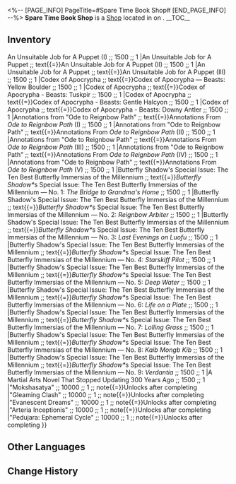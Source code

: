<%-- [PAGE_INFO]
PageTitle=#Spare Time Book Shop#
[END_PAGE_INFO] --%>
{{Stub}}
{{Location Infobox
|title    = {{Icon/White|Icon Shop Materials.png}} Spare Time Book Shop
|image    = Shop Spare Time Book Shop.png
|type     = Shop
|world    = <!--to be added-->
|region   = 
|area     = <!--to be added-->
|subarea  = 
}}
{{Description|This is the Luofu's best bookshop. It has a large selection of books, and its young owner is also very lovely.}}
'''Spare Time Book Shop''' is a [[Shop]] located in <!--area--> on <!--world-->.
<!--
It is operated by [[<shopkeeper>]].
-->
__TOC__

==Inventory==
{{Shop|shop=Spare Time Book Shop|currency=Credit|note=1|total=1
|An Unsuitable Job for A Puppet ;; text{{=}}An Unsuitable Job for A Puppet (I) ;; 1500 ;; 1
|An Unsuitable Job for A Puppet ;; text{{=}}An Unsuitable Job for A Puppet (II) ;; 1500 ;; 1
|An Unsuitable Job for A Puppet ;; text{{=}}An Unsuitable Job for A Puppet (III) ;; 1500 ;; 1
|Codex of Apocrypha ;; text{{=}}Codex of Apocrypha &mdash; Beasts: Yellow Boulder ;; 1500 ;; 1
|Codex of Apocrypha ;; text{{=}}Codex of Apocrypha - Beasts: Tuskpir ;; 1500 ;; 1
|Codex of Apocrypha ;; text{{=}}Codex of Apocrypha - Beasts: Gentle Halcyon ;; 1500 ;; 1
|Codex of Apocrypha ;; text{{=}}Codex of Apocrypha - Beasts: Downy Antler ;; 1500 ;; 1
|Annotations from "Ode to Reignbow Path" ;; text{{=}}Annotations From ''Ode to Reignbow Path'' (I) ;; 1500 ;; 1
|Annotations from "Ode to Reignbow Path" ;; text{{=}}Annotations From ''Ode to Reignbow Path'' (II) ;; 1500 ;; 1
|Annotations from "Ode to Reignbow Path" ;; text{{=}}Annotations From ''Ode to Reignbow Path'' (III) ;; 1500 ;; 1
|Annotations from "Ode to Reignbow Path" ;; text{{=}}Annotations From ''Ode to Reignbow Path'' (IV) ;; 1500 ;; 1
|Annotations from "Ode to Reignbow Path" ;; text{{=}}Annotations From ''Ode to Reignbow Path'' (V) ;; 1500 ;; 1
|Butterfly Shadow's Special Issue: The Ten Best Butterfly Immersias of the Millennium ;; text{{=}}''Butterfly Shadow&ast;''s Special Issue: The Ten Best Butterfly Immersias of the Millennium &mdash; No. 1: ''The Bridge to Grandma's Home'' ;; 1500 ;; 1
|Butterfly Shadow's Special Issue: The Ten Best Butterfly Immersias of the Millennium ;; text{{=}}''Butterfly Shadow&ast;''s Special Issue: The Ten Best Butterfly Immersias of the Millennium &mdash; No. 2: ''Reignbow Arbiter'' ;; 1500 ;; 1
|Butterfly Shadow's Special Issue: The Ten Best Butterfly Immersias of the Millennium ;; text{{=}}''Butterfly Shadow&ast;''s Special Issue: The Ten Best Butterfly Immersias of the Millennium &mdash; No. 3: ''Last Evenings on Luofu'' ;; 1500 ;; 1
|Butterfly Shadow's Special Issue: The Ten Best Butterfly Immersias of the Millennium ;; text{{=}}''Butterfly Shadow&ast;''s Special Issue: The Ten Best Butterfly Immersias of the Millennium &mdash; No. 4: ''Starskiff Pilot'' ;; 1500 ;; 1
|Butterfly Shadow's Special Issue: The Ten Best Butterfly Immersias of the Millennium ;; text{{=}}''Butterfly Shadow&ast;''s Special Issue: The Ten Best Butterfly Immersias of the Millennium &mdash; No. 5: ''Deep Water'' ;; 1500 ;; 1
|Butterfly Shadow's Special Issue: The Ten Best Butterfly Immersias of the Millennium ;; text{{=}}''Butterfly Shadow&ast;''s Special Issue: The Ten Best Butterfly Immersias of the Millennium &mdash; No. 6: ''Life on a Plate'' ;; 1500 ;; 1
|Butterfly Shadow's Special Issue: The Ten Best Butterfly Immersias of the Millennium ;; text{{=}}''Butterfly Shadow&ast;''s Special Issue: The Ten Best Butterfly Immersias of the Millennium &mdash; No. 7: ''Lolling Grass'' ;; 1500 ;; 1
|Butterfly Shadow's Special Issue: The Ten Best Butterfly Immersias of the Millennium ;; text{{=}}''Butterfly Shadow&ast;''s Special Issue: The Ten Best Butterfly Immersias of the Millennium &mdash; No. 8: ''Kaib Mongb Kib'' ;; 1500 ;; 1
|Butterfly Shadow's Special Issue: The Ten Best Butterfly Immersias of the Millennium ;; text{{=}}''Butterfly Shadow&ast;''s Special Issue: The Ten Best Butterfly Immersias of the Millennium &mdash; No. 9: ''Verdantia'' ;; 1500 ;; 1
|A Martial Arts Novel That Stopped Updating 300 Years Ago ;; 1500 ;; 1
|"Mokshasatya" ;; 10000 ;; 1 ;; note{{=}}Unlocks after completing {{Mission|A Dragon Gallant, Its Ocean Distant}}
|"Gleaming Clash" ;; 10000 ;; 1 ;; note{{=}}Unlocks after completing {{Mission|A Dragon Gallant, Its Ocean Distant}}
|"Evanescent Dreams" ;; 10000 ;; 1 ;; note{{=}}Unlocks after completing {{Mission|A Dragon Gallant, Its Ocean Distant}}
|"Arteria Inceptionis" ;; 10000 ;; 1 ;; note{{=}}Unlocks after completing {{Mission|A Dragon Gallant, Its Ocean Distant}}
|"Pedujara: Ephemeral Cycle" ;; 10000 ;; 1 ;; note{{=}}Unlocks after completing {{Mission|A Dragon Gallant, Its Ocean Distant}}
}}
<!--
==Location==
{{Map Embed|<map name>|<marker id>}}
--><!--
==Achievements==
{{Achievements by Category Table|topic=Spare Time Book Shop}}
-->
==Other Languages==
{{Other Languages
|en   = Spare Time Book Shop
|zhs  = 三余书肆
|zht  = 三餘書肆
|ja   = 三余書肆
|ko   = 삼여책방
|es   = Librería Tiempo Libre
|fr   = Librairie du Temps libre
|ru   = «Три поры досуга»
|th   = Spare Time Book Shop
|vi   = Hiệu Sách Nhàn Rỗi
|de   = Freizeit-Buchladen
|id   = Spare Time Book Shop
|pt   = Livraria do Tempo Livre
}}

==Change History==
{{Change History|1.0}}
